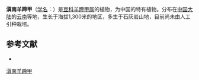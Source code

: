 {{Speciesbox
| name = 滇南羊蹄甲
| status = 
| status_system = 
| image =
| genus = Bauhinia
| species = hypoglauca
| authority = Tang et Wang ex T. Chen
}}

'''滇南羊蹄甲'''（[[学名|学名]]：{{lang|la|''Bauhinia hypoglauca''}}）是[[豆科|豆科]][[羊蹄甲属|羊蹄甲属]]的植物，为中国的特有植物。分布在[[中国大陆|中国大陆]]的[[云南|云南]]等地，生长于海拔1,300米的地区，多生于石灰岩山地，目前尚未由人工引种栽培。

== 参考文献 ==
<div class="references-small">
* {{cite web| url =http://www.bioinfo.cn/db05/KmzwSpecies.php?action=view&id=3049| title =滇南羊蹄甲| work =《中国高等植物数据库全库》| publisher =中国科学院微生物研究所| author =昆明植物研究所| accessdate =2009-02-23| deadurl =yes| archiveurl =https://web.archive.org/web/20160305012253/http://www.bioinfo.cn/db05/KmzwSpecies.php?action=view&id=3049| archivedate =2016-03-05}}
</div>
{{Taxonbar|from=Q15226367}}

[[Category:羊蹄甲属|滇南羊蹄甲]]


{{植物小作品}}